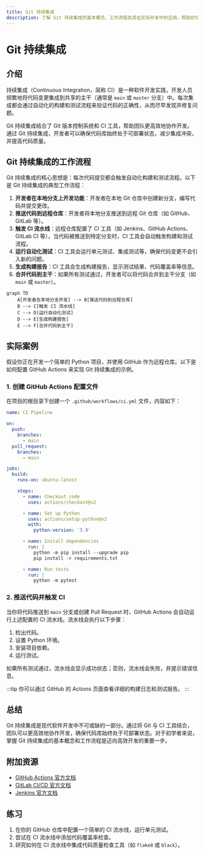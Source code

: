```yaml
---
title: Git 持续集成
description: 了解 Git 持续集成的基本概念、工作流程及其在实际开发中的应用，帮助初学者掌握如何通过 Git 实现高效的持续集成。
---
```


# Git 持续集成

## 介绍

持续集成（Continuous Integration，简称 CI）是一种软件开发实践，开发人员频繁地将代码变更集成到共享的主干（通常是 `main` 或 `master` 分支）中。每次集成都会通过自动化的构建和测试流程来验证代码的正确性，从而尽早发现并修复问题。

Git 持续集成结合了 Git 版本控制系统和 CI 工具，帮助团队更高效地协作开发。通过 Git 持续集成，开发者可以确保代码库始终处于可部署状态，减少集成冲突，并提高代码质量。

## Git 持续集成的工作流程

Git 持续集成的核心思想是：每次代码提交都会触发自动化构建和测试流程。以下是 Git 持续集成的典型工作流程：

1. **开发者在本地分支上开发功能**：开发者在本地 Git 仓库中创建新分支，编写代码并提交更改。
2. **推送代码到远程仓库**：开发者将本地分支推送到远程 Git 仓库（如 GitHub、GitLab 等）。
3. **触发 CI 流水线**：远程仓库配置了 CI 工具（如 Jenkins、GitHub Actions、GitLab CI 等），当代码被推送到特定分支时，CI 工具会自动触发构建和测试流程。
4. **运行自动化测试**：CI 工具会运行单元测试、集成测试等，确保代码变更不会引入新的问题。
5. **生成构建报告**：CI 工具会生成构建报告，显示测试结果、代码覆盖率等信息。
6. **合并代码到主干**：如果所有测试通过，开发者可以将代码合并到主干分支（如 `main` 或 `master`）。

```mermaid
graph TD
    A[开发者在本地分支开发] --> B[推送代码到远程仓库]
    B --> C[触发 CI 流水线]
    C --> D[运行自动化测试]
    D --> E[生成构建报告]
    E --> F[合并代码到主干]
```

## 实际案例

假设你正在开发一个简单的 Python 项目，并使用 GitHub 作为远程仓库。以下是如何配置 GitHub Actions 来实现 Git 持续集成的示例。

### 1. 创建 GitHub Actions 配置文件

在项目的根目录下创建一个 `.github/workflows/ci.yml` 文件，内容如下：

```yaml
name: CI Pipeline

on:
  push:
    branches:
      - main
  pull_request:
    branches:
      - main

jobs:
  build:
    runs-on: ubuntu-latest

    steps:
      - name: Checkout code
        uses: actions/checkout@v2

      - name: Set up Python
        uses: actions/setup-python@v2
        with:
          python-version: '3.9'

      - name: Install dependencies
        run: |
          python -m pip install --upgrade pip
          pip install -r requirements.txt

      - name: Run tests
        run: |
          python -m pytest
```

### 2. 推送代码并触发 CI

当你将代码推送到 `main` 分支或创建 Pull Request 时，GitHub Actions 会自动运行上述配置的 CI 流水线。流水线会执行以下步骤：

1. 检出代码。
2. 设置 Python 环境。
3. 安装项目依赖。
4. 运行测试。

如果所有测试通过，流水线会显示成功状态；否则，流水线会失败，并提示错误信息。

:::tip
你可以通过 GitHub 的 Actions 页面查看详细的构建日志和测试报告。
:::

## 总结

Git 持续集成是现代软件开发中不可或缺的一部分。通过将 Git 与 CI 工具结合，团队可以更高效地协作开发，确保代码库始终处于可部署状态。对于初学者来说，掌握 Git 持续集成的基本概念和工作流程是迈向高效开发的重要一步。

## 附加资源

- [GitHub Actions 官方文档](https://docs.github.com/en/actions)
- [GitLab CI/CD 官方文档](https://docs.gitlab.com/ee/ci/)
- [Jenkins 官方文档](https://www.jenkins.io/doc/)

## 练习

1. 在你的 GitHub 仓库中配置一个简单的 CI 流水线，运行单元测试。
2. 尝试在 CI 流水线中添加代码覆盖率检查。
3. 研究如何在 CI 流水线中集成代码质量检查工具（如 `flake8` 或 `black`）。
